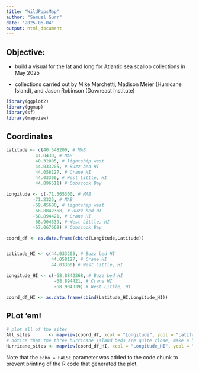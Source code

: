 ```yaml
---
title: "WildPopsMap"
author: "Samuel Gurr"
date: "2025-06-04"
output: html_document
---
```


## Objective: 

  * build a visual for the  lat and long for Atlantic sea scallop collections in May 2025
  
  * collections carried out by Mike Marchetti, Madison Meier (Hurricane Island), and Jason Robinson (Downeast Institute) 
  
```r
library(ggplot2)
library(ggmap)
library(sf)
library(mapview)
```

## Coordinates

```r

Latitude <- c(40.548200, # MAB 
           41.0430, # MAB
           40.32805, # lightship west
           44.033205, # Buzz bed HI
           44.058127, # Crane HI
           44.03360, # West Little, HI
           44.896511) # Cobscook Bay
  
Longitude <- c(-71.365300, # MAB 
          -71.2325, # MAB 
          -69.45680, # lightship west
          -68.8842368, # Buzz bed HI
          -68.894421, # Crane HI
          -68.904339, # West Little, HI
          -67.067669) # Cobscook Bay

coord_df <- as.data.frame(cbind(Longitude,Latitude))


Latitude_HI <- c(44.033205, # Buzz bed HI
                 44.058127, # Crane HI
                 44.03360) # West Little, HI

Longitude_HI <- c(-68.8842368, # Buzz bed HI
                  -68.894421, # Crane HI
                  -68.904339) # West Little, HI

coord_df_HI <- as.data.frame(cbind(Latitude_HI,Longitude_HI))

```

## PLot 'em!

```r
# plot all of the sites
All_sites       <- mapview(coord_df, xcol = "Longitude", ycol = "Latitude", crs = 4269, grid = FALSE)
# notice that the three hurricane island beds are quite close, make a blowup map below
Hurricane_sites <- mapview(coord_df_HI, xcol = "Longitude_HI", ycol = "Latitude_HI", crs = 4269, grid = FALSE)

```

Note that the `echo = FALSE` parameter was added to the code chunk to prevent printing of the R code that generated the plot.

